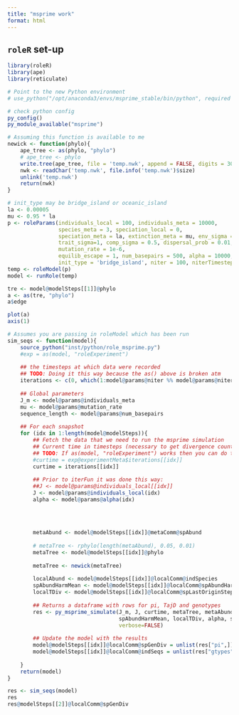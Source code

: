 ```yaml
---
title: "msprime work"
format: html
---
```


## `roleR` set-up

```r
library(roleR)
library(ape)
library(reticulate)

# Point to the new Python environment
# use_python("/opt/anaconda3/envs/msprime_stable/bin/python", required = TRUE)

# check python config
py_config()
py_module_available("msprime")

# Assuming this function is available to me
newick <- function(phylo){
    ape_tree <- as(phylo, "phylo")
    # ape_tree <- phylo
    write.tree(ape_tree, file = 'temp.nwk', append = FALSE, digits = 30, tree.names = FALSE)
    nwk <- readChar('temp.nwk', file.info('temp.nwk')$size)
    unlink('temp.nwk')
    return(nwk)
}

# init_type may be bridge_island or oceanic_island
la <- 0.00005
mu <- 0.95 * la
p <- roleParams(individuals_local = 100, individuals_meta = 10000,
                species_meta = 3, speciation_local = 0, 
                speciation_meta = la, extinction_meta = mu, env_sigma = 0.5,
                trait_sigma=1, comp_sigma = 0.5, dispersal_prob = 0.01, 
                mutation_rate = 1e-6,
                equilib_escape = 1, num_basepairs = 500, alpha = 10000,
                init_type = 'bridge_island', niter = 100, niterTimestep = 100)
temp <- roleModel(p)
model <- runRole(temp)

tre <- model@modelSteps[[1]]@phylo
a <- as(tre, "phylo")
a$edge 

plot(a)
axis(1)
```

```r
# Assumes you are passing in roleModel which has been run
sim_seqs <- function(model){
    source_python("inst/python/role_msprime.py")
    #exp = as(model, "roleExperiment")
    
    ## the timesteps at which data were recorded
    ## TODO: Doing it this way because the as() above is broken atm
    iterations <- c(0, which(1:model@params@niter %% model@params@niterTimestep == 0))
    
    ## Global parameters
    J_m <- model@params@individuals_meta
    mu <- model@params@mutation_rate
    sequence_length <- model@params@num_basepairs
    
    ## For each snapshot
    for (idx in 1:length(model@modelSteps)){
        ## Fetch the data that we need to run the msprime simulation
        ## Current time in timesteps (necessary to get divergence counting from t_0)
        ## TODO: If as(model, "roleExperiment") works then you can do this instead.
        #curtime = exp@experimentMeta$iterations[[idx]]
        curtime = iterations[[idx]]
        
        ## Prior to iterFun it was done this way:
        ##J <- model@params@individuals_local[[idx]]
        J <- model@params@individuals_local(idx)
        alpha <- model@params@alpha(idx)
        
        
        
        
        metaAbund <- model@modelSteps[[idx]]@metaComm@spAbund
        
        # metaTree <- rphylo(length(metaAbund), 0.05, 0.01)
        metaTree <- model@modelSteps[[idx]]@phylo
        
        metaTree <- newick(metaTree)
        
        localAbund <- model@modelSteps[[idx]]@localComm@indSpecies
        spAbundHarmMean <- model@modelSteps[[idx]]@localComm@spAbundHarmMean
        localTDiv <- model@modelSteps[[idx]]@localComm@spLastOriginStep
        
        ## Returns a dataframe with rows for pi, TajD and genotypes
        res <- py_msprime_simulate(J_m, J, curtime, metaTree, metaAbund, localAbund,
                                   spAbundHarmMean, localTDiv, alpha, sequence_length, mu,
                                   verbose=FALSE)
        
        ## Update the model with the results
        model@modelSteps[[idx]]@localComm@spGenDiv = unlist(res["pi",])
        model@modelSteps[[idx]]@localComm@indSeqs = unlist(res["gtypes",])
        
    }
    return(model)
}
```

```r
res <- sim_seqs(model)
res
res@modelSteps[[2]]@localComm@spGenDiv
```
